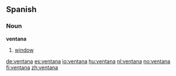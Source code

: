 ==Spanish==
===Noun===
'''ventana''' {{f}}

# [[window]]

[[de:ventana]]
[[es:ventana]]
[[io:ventana]]
[[hu:ventana]]
[[nl:ventana]]
[[no:ventana]]
[[fi:ventana]]
[[zh:ventana]]